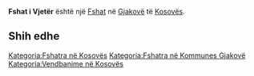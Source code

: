 {{Fshat në Kosovës
 | Emri                = Fshat i Vjetër
| sqi_D_name = Fshat i Vjetër
| sqi_D_FULL_NAME_RO = Fshat i Vjetër
| sqi_D_FULL_NAME_ND_RO = Fshat i Vjeter
| sqi_D_SORT_NAME_RG = FSHATIVJETER
| sqi_D_FULL_NAME_RG = Fshat i Vjetër
| sqi_D_FULL_NAME_ND_RG = Fshat i Vjeter
| sqi_V_name = Katuni i Vi
| sqi_V_FULL_NAME_RO = Katuni i Vi Fshati i Vjetër Starosellë
| sqi_V_FULL_NAME_ND_RO = Katuni i Vi Fshati i Vjeter Staroselle
| sqi_V_SORT_NAME_RG = KATUNIIVI FSHATIIVJETER STAROSELLE
| sqi_V_FULL_NAME_RG = Katuni i Vi Fshati i Vjetër Starosellë
| sqi_V_FULL_NAME_ND_RG = Katuni i Vi Fshati i Vjeter Staroselle
| srp_N_name = Staro Selo
| srp_N_FULL_NAME_RO = Staro Selo
| srp_N_FULL_NAME_ND_RO = Staro Selo
| srp_N_SORT_NAME_RG = STAROSELO
| srp_N_FULL_NAME_RG = Staro Selo
| srp_N_FULL_NAME_ND_RG = Staro Selo
| srp_NS_name = Старо Село
| srp_NS_FULL_NAME_RO = Старо Село
| srp_NS_FULL_NAME_ND_RO = Старо Село
| srp_NS_SORT_NAME_RG = СТАРОСЕЛО
| srp_NS_FULL_NAME_RG = Старо Село
| srp_NS_FULL_NAME_ND_RG = Старо Село

 | Emri (Rasa dhanore) = 
 | Figura              = 
 | Shteti              = Kosovo
 | Komuna              = Gjakovë
 | Kodi postar         = 
 | Sipërfaqja          = 

 | Popullsia           = 

 | Regj. i popullsisë  = 
 | Dend. e popullsisë  = 
 | Faqja zyrtare       = 
 <!--- Koordinatat ----> 
 | Gjerësia            = 42.364444
 | Gjatësia            = 21.195833
 | Lartësia            = 
}}
'''Fshat i Vjetër''' është një [[Fshat]] në [[Gjakovë]] të [[Kosovës]].

<!-- == Gjeografia == -->
<!-- == Historia == -->
<!-- == Demografia == -->
== Shih edhe ==
{{Komuna Gjakovë}}
{{Kosovo-Administrata-Cung}}

[[Kategoria:Fshatra në Kosovës]]
[[Kategoria:Fshatra në Kommunes Gjakovë]]
[[Kategoria:Vendbanime në Kosovës]]